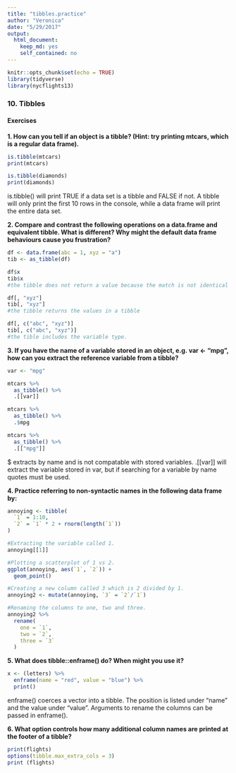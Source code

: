 ```yaml
---
title: "tibbles.practice"
author: "Veronica"
date: "5/29/2017"
output: 
  html_document: 
    keep_md: yes
    self_contained: no
---
```


```r
knitr::opts_chunk$set(echo = TRUE)
library(tidyverse)
library(nycflights13)
```

### 10. Tibbles

#### Exercises  

**1. How can you tell if an object is a tibble? (Hint: try printing mtcars, which is a regular data frame).**  
```r
is.tibble(mtcars)
print(mtcars)

is.tibble(diamonds)
print(diamonds)
```  

is.tibble() will print TRUE if a data set is a tibble and FALSE if not. A tibble will only print the first 10 rows in the console, while a data frame will print the entire data set.

**2. Compare and contrast the following operations on a data.frame and equivalent tibble. What is different? Why might the default data frame behaviours cause you frustration?**  
```r
df <- data.frame(abc = 1, xyz = "a")
tib <- as_tibble(df)

df$x
tib$x
#the tibble does not return a value because the match is not identical to the variable name.

df[, "xyz"]
tib[, "xyz"]
#the tibble returns the values in a tibble

df[, c("abc", "xyz")]
tib[, c("abc", "xyz")]
#the tible includes the variable type.
```

**3. If you have the name of a variable stored in an object, e.g. var <- "mpg", how can you extract the reference variable from a tibble?**  
```r
var <- "mpg"

mtcars %>% 
  as_tibble() %>% 
  .[[var]]

mtcars %>% 
  as_tibble() %>% 
  .$mpg

mtcars %>% 
  as_tibble() %>% 
  .[["mpg"]]
```  
$ extracts by name and is not compatable with stored variables. .[[var]] will extract the variable stored in var, but if searching for a variable by name quotes must be used.

**4. Practice referring to non-syntactic names in the following data frame by:**  
```r
annoying <- tibble(
  `1` = 1:10,
  `2` = `1` * 2 + rnorm(length(`1`))
)

#Extracting the variable called 1.
annoying[[1]]

#Plotting a scatterplot of 1 vs 2.
ggplot(annoying, aes(`1`, `2`)) +
  geom_point()

#Creating a new column called 3 which is 2 divided by 1.
annoying2 <- mutate(annoying, `3` = `2`/`1`)

#Renaming the columns to one, two and three.
annoying2 %>% 
  rename(
    one = `1`,
    two = `2`,
    three = `3`
  )
```  

**5. What does tibble::enframe() do? When might you use it?**  
```r
x <- (letters) %>% 
  enframe(name = "red", value = "blue") %>% 
  print()
```  
enframe() coerces a vector into a tibble. The position is listed under "name" and the value under "value". Arguments to rename the columns can be passed in enframe().

**6. What option controls how many additional column names are printed at the footer of a tibble?**  
```r
print(flights)
options(tibble.max_extra_cols = 3)
print (flights)
```  





